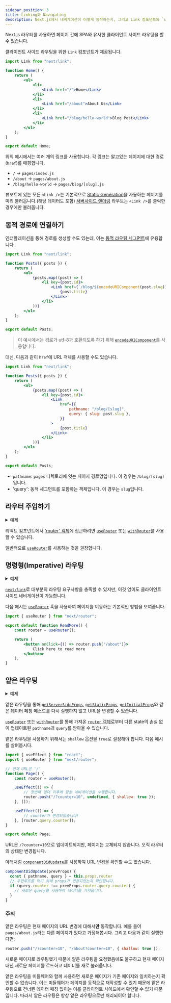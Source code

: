 ```yaml
---
sidebar_position: 3
title: Linking과 Navigating
description: Next.js에서 네비게이션이 어떻게 동작하는지, 그리고 Link 컴포넌트와 `useRouter` 훅을 어떻게 사용하는지 알아봅시다.
---
```


Next.js 라우터를 사용하면 페이지 간에 SPA와 유사한 클라이언트 사이드 라우팅을 할 수 있습니다.

클라이언트 사이드 라우팅을 위한 `Link` 컴포넌트가 제공됩니다.

```jsx
import Link from "next/link";

function Home() {
	return (
		<ul>
			<li>
				<Link href="/">Home</Link>
			</li>
			<li>
				<Link href="/about">About Us</Link>
			</li>
			<li>
				<Link href="/blog/hello-world">Blog Post</Link>
			</li>
		</ul>
	);
}

export default Home;
```

위의 예시에서는 여러 개의 링크를 사용합니다. 각 링크는 알고있는 페이지에 대한 경로(`href`)를 매핑합니다.

-   `/` → `pages/index.js`
-   `/about` → `pages/about.js`
-   `/blog/hello-world` → `pages/blog/[slug].js`

뷰포트에 있는 모든 `<Link />`는 기본적으로 [Static Generation](/docs/03-pages/01-building-your-application/03-data-fetching/01-get-static-props.mdx)을 사용하는 페이지를 미리 불러옵니다.(해당 데이터도 포함) [서버사이드 렌더링](/docs/03-pages/01-building-your-application/03-data-fetching/03-get-server-side-props.mdx) 라우트는 `<Link />`를 클릭한 경우에만 불러옵니다.

## 동적 경로에 연결하기

인터폴레이션을 통해 경로를 생성할 수도 있는데, 이는 [동적 라우팅 세그먼트](/docs/03-pages/01-building-your-application/01-routing/02-dynamic-routes.mdx)에 유용합니다.

```jsx
import Link from "next/link";

function Posts({ posts }) {
	return (
		<ul>
			{posts.map((post) => (
				<li key={post.id}>
					<Link href={`/blog/${encodeURIComponent(post.slug)}`}>
						{post.title}
					</Link>
				</li>
			))}
		</ul>
	);
}

export default Posts;
```

> 이 예시에서는 경로가 utf-8과 호환되도록 하기 위해 [`encodeURIComponent`](https://developer.mozilla.org/en-US/docs/Web/JavaScript/Reference/Global_Objects/encodeURIComponent)를 사용합니다.

대신, 다음과 같이 `href`에 URL 객체를 사용할 수도 있습니다.

```jsx
import Link from "next/link";

function Posts({ posts }) {
	return (
		<ul>
			{posts.map((post) => (
				<li key={post.id}>
					<Link
						href={{
							pathname: "/blog/[slug]",
							query: { slug: post.slug },
						}}
					>
						{post.title}
					</Link>
				</li>
			))}
		</ul>
	);
}

export default Posts;
```

-   `pathname`: `pages` 디렉토리에 잇는 페이지 경로명입니다. 이 경우는 `/blog/[slug]`입니다.
-   'query': 동적 세그먼트를 포함하는 객체입니다. 이 경우는 `slug`입니다.

## 라우터 주입하기

<details>
  <summary>예제</summary>

-   [Dynamic Routing](https://github.com/vercel/next.js/tree/canary/examples/dynamic-routing)

</details>

리액트 컴포넌트에서 ['router' 객체](/docs/03-pages/02-api-reference/02-functions/use-router.mdx#router-object)에 접근하려면 [`useRouter`](/docs/03-pages/02-api-reference/02-functions/use-router.mdx) 또는 [`withRouter`](/docs/03-pages/02-api-reference/02-functions/use-router.mdx#withrouter)를 사용할 수 있습니다.

일반적으로 [`useRouter`](/docs/03-pages/02-api-reference/02-functions/use-router.mdx)를 사용하는 것을 권장합니다.

## 명령형(Imperative) 라우팅

<details>
  <summary>예제</summary>

-   [Using Router](https://github.com/vercel/next.js/tree/canary/examples/using-router)

</details>

[`next/link`](/docs/03-pages/02-api-reference/01-components/link.mdx)로 대부분의 라우팅 요구사항을 충족할 수 있지만, 이것 없이도 클라이언트 사이드 네비게이션이 가능합니다.

다음 에시는 [`useRouter`](/docs/03-pages/02-api-reference/02-functions/use-router.mdx) 훅을 사용하여 페이지를 이동하는 기본적인 방법을 보여줍니다.

```jsx
import { useRouter } from "next/router";

export default function ReadMore() {
	const router = useRouter();

	return (
		<button onClick={() => router.push("/about")}>
			Click here to read more
		</button>
	);
}
```

## 얕은 라우팅

<details>
  <summary>예제</summary>

-   [Shallow Routing](https://github.com/vercel/next.js/tree/canary/examples/with-shallow-routing)

</details>

얕은 라우팅을 통해 [`getServerSideProps`](/docs/03-pages/01-building-your-application/03-data-fetching/03-get-server-side-props.mdx), [`getStaticProps`](/docs/03-pages/01-building-your-application/03-data-fetching/01-get-static-props.mdx), [`getInitialProps`](/docs/03-pages/02-api-reference/data-fetching/getInitialProps.mdx)와 같은 데이터 페칭 메소드를 다시 실행하지 않고 URL을 변경할 수 있습니다.

[`useRouter`](/docs/03-pages/02-api-reference/02-functions/use-router.mdx) 또는 [`withRouter`](/docs/03-pages/02-api-reference/02-functions/use-router.mdx#withRouter)를 통해 가져온 [`router` 객체](/docs/03-pages/02-api-reference/02-functions/use-router.mdx#router-object)로부터 다른 state의 손실 없이 업데이트된 `pathname`과 `query`를 받아올 수 있습니다.

얕은 라우팅을 사용하기 위해서는 `shallow` 옵션을 `true`로 설정해야 합니다. 다음 예시를 살펴봅시다.

```jsx
import { useEffect } from "react";
import { useRouter } from "next/router";

// 현재 URL은 '/'
function Page() {
	const router = useRouter();

	useEffect(() => {
		// 첫번째 렌더 이후에 항상 네비게이션을 수행합니다.
		router.push("/?counter=10", undefined, { shallow: true });
	}, []);

	useEffect(() => {
		// counter가 변경되었습니다!
	}, [router.query.counter]);
}

export default Page;
```

URL은 `/?counter=10`으로 업데이트되지만, 페이지는 교체되지 않습니다. 오직 라우터의 상태만 변경됩니다.

아래처럼 [`componentDidUpdate`](https://react.dev/reference/react/Component#componentdidupdate)를 사용하여 URL 변경을 확인할 수도 있습니다.

```jsx
componentDidUpdate(prevProps) {
  const { pathname, query } = this.props.router
  // 무한루프를 막기 위해 props가 변경되었는지 확인합니다.
  if (query.counter !== prevProps.router.query.counter) {
    // 새로운 query를 사용하여 데이터를 가져옵니다.
  }
}
```

### 주의

얕은 라우팅은 현재 페이지의 URL 변경에 대해서**만** 동작합니다. 예를 들어 `pages/about.js`라는 다른 페이지가 있다고 가정해봅시다. 그리고 다음과 같이 실행한다면:

```js
router.push("/?counter=10", "/about?counter=10", { shallow: true });
```

새로운 페이지로 라우팅했기 때문에 얕은 라우팅을 요청했음에도 불구하고 현재 페이지 대신 새로운 페이지를 로드하고 데이터를 새로 불러옵니다.

얕은 라우팅을 미들웨어와 함께 사용하면 새로운 페이지가 기존 페이지와 일치하는지 확인할 수 없습니다. 이는 미들웨어가 페이지를 동적으로 재작성할 수 있기 때문에 얕은 라우팅으로 건너뛴 데이터 페칭 없이는 이를 클라이언트 사이드에서 확인할 수 없기 때문입니다. 따라서 얕은 라우팅은 항상 얕은 라우팅으로만 처리되어야 합니다.
